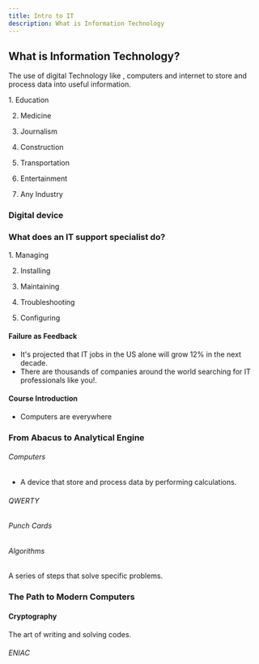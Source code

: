 ```yaml
---
title: Intro to IT
description: What is Information Technology 
---
```



## What is Information Technology?

The use of digital Technology like , computers and internet to store and process data into useful information.

<Steps>
1. Education

2. Medicine

3. Journalism

4. Construction

5. Transportation

6. Entertainment

7. Any Industry
</Steps>

### Digital device


### What does an IT support specialist do?
<Steps>
1. Managing

2. Installing

3. Maintaining

4. Troubleshooting

5. Configuring
</Steps>

#### Failure as Feedback
- It's projected that IT jobs in the US alone will grow 12% in the next decade.
- There are thousands of companies around the world searching for IT professionals like you!.

#### Course Introduction
- Computers are everywhere


### From Abacus to Analytical Engine
###### Computers
- A device that store and process data by performing calculations.

###### QWERTY
###### Punch Cards
###### Algorithms
A series of steps that solve specific problems.

### The Path to Modern Computers
#### Cryptography
The art of writing and solving codes.

###### ENIAC
